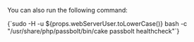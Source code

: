 
<Figure
    src="https://help.passbolt.com/assets/img/screenshots/AD_healthcheck.jpg"
    alt="Example of healthcheck screen"
    caption="fig. Example of healthcheck screen"
/>

You can also run the following command:

<CodeBlock>
    {`sudo -H -u ${props.webServerUser.toLowerCase()} bash -c "/usr/share/php/passbolt/bin/cake passbolt healthcheck"`}
</CodeBlock>